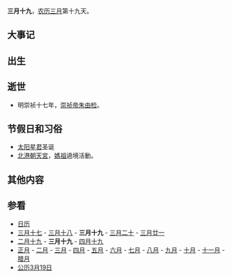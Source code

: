{{Lunar03Calendar}}
'''三月十九'''，[[农历|农历]][[三月_(农历)|三月]]第十九天。

== 大事记 ==

== 出生 ==

== 逝世 ==
*明崇祯十七年，[[崇祯帝|崇祯帝]][[朱由检|朱由检]]。

== 节假日和习俗 ==
*[[太阳星君|太阳星君]]圣诞
*[[北港朝天宮|北港朝天宮]]，[[媽祖|媽祖]]遶境活動。

== 其他内容 ==

== 参看 ==
*[[历史上的今天|日历]]
*[[三月十七|三月十七]] - [[三月十八|三月十八]] - '''三月十九''' - [[三月二十|三月二十]] - [[三月廿一|三月廿一]] 
*[[二月十九|二月十九]] - '''三月十九''' - [[四月十九|四月十九]]
*[[正月|正月]] - [[二月_(农历)|二月]] - [[三月_(农历)|三月]] - [[四月_(农历)|四月]] - [[五月_(农历)|五月]] - [[六月_(农历)|六月]] - [[七月_(农历)|七月]] - [[八月_(农历)|八月]] - [[九月_(农历)|九月]] - [[十月_(农历)|十月]] - [[十一月_(农历)|十一月]] - [[腊月|腊月]]
*[[公历|公历]][[3月19日|3月19日]]